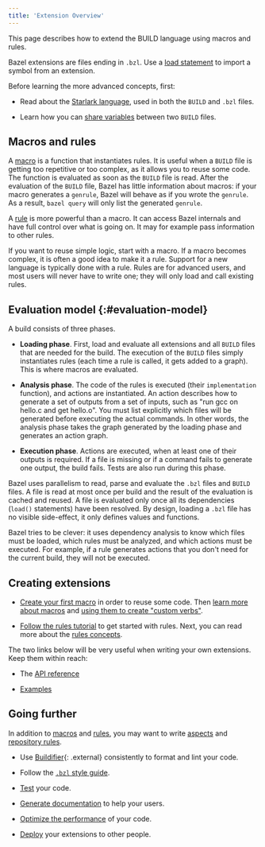 ```yaml
---
title: 'Extension Overview'
---
```


<!-- [TOC] -->

This page describes how to extend the BUILD language using macros
and rules.

Bazel extensions are files ending in `.bzl`. Use a
[load statement](/versions/6.2.0/concepts/build-files#load) to import a symbol from an extension.

Before learning the more advanced concepts, first:

* Read about the [Starlark language](/versions/6.2.0/rules/language), used in both the
  `BUILD` and `.bzl` files.

* Learn how you can [share variables](/versions/6.2.0/rules/tutorial-sharing-variables)
  between two `BUILD` files.

## Macros and rules

A [macro](/versions/6.2.0/rules/macros) is a function that instantiates rules. It is useful when a
`BUILD` file is getting too repetitive or too complex, as it allows you to reuse
some code. The function is evaluated as soon as the `BUILD` file is read. After
the evaluation of the `BUILD` file, Bazel has little information about macros:
if your macro generates a `genrule`, Bazel will behave as if you wrote the
`genrule`. As a result, `bazel query` will only list the generated `genrule`.

A [rule](/versions/6.2.0/rules/rules) is more powerful than a macro. It can access Bazel
internals and have full control over what is going on. It may for example pass
information to other rules.

If you want to reuse simple logic, start with a macro. If a macro becomes
complex, it is often a good idea to make it a rule. Support for a new language
is typically done with a rule. Rules are for advanced users, and most
users will never have to write one; they will only load and call existing
rules.

## Evaluation model {:#evaluation-model}

A build consists of three phases.

* **Loading phase**. First, load and evaluate all extensions and all `BUILD`
  files that are needed for the build. The execution of the `BUILD` files simply
  instantiates rules (each time a rule is called, it gets added to a graph).
  This is where macros are evaluated.

* **Analysis phase**. The code of the rules is executed (their `implementation`
  function), and actions are instantiated. An action describes how to generate
  a set of outputs from a set of inputs, such as "run gcc on hello.c and get
  hello.o". You must list explicitly which files will be generated before
  executing the actual commands. In other words, the analysis phase takes
  the graph generated by the loading phase and generates an action graph.

* **Execution phase**. Actions are executed, when at least one of their outputs is
  required. If a file is missing or if a command fails to generate one output,
  the build fails. Tests are also run during this phase.

Bazel uses parallelism to read, parse and evaluate the `.bzl` files and `BUILD`
files. A file is read at most once per build and the result of the evaluation is
cached and reused. A file is evaluated only once all its dependencies (`load()`
statements) have been resolved. By design, loading a `.bzl` file has no visible
side-effect, it only defines values and functions.

Bazel tries to be clever: it uses dependency analysis to know which files must
be loaded, which rules must be analyzed, and which actions must be executed. For
example, if a rule generates actions that you don't need for the current build,
they will not be executed.

## Creating extensions

* [Create your first macro](/versions/6.2.0/rules/tutorial-creating-a-macro) in order to
  reuse some code. Then [learn more about macros](/versions/6.2.0/rules/macros) and
  [using them to create "custom verbs"](/versions/6.2.0/rules/tutorial-custom-verbs).

* [Follow the rules tutorial](/versions/6.2.0/rules/rules-tutorial) to get started with rules.
  Next, you can read more about the [rules concepts](/versions/6.2.0/rules/rules).

The two links below will be very useful when writing your own extensions. Keep
them within reach:

* The [API reference](/versions/6.2.0/rules/lib/starlark-overview)

* [Examples](https://github.com/bazelbuild/examples/tree/master/rules)

## Going further

In addition to [macros](/versions/6.2.0/rules/macros) and [rules](/versions/6.2.0/rules/rules), you may want to write
[aspects](/versions/6.2.0/rules/aspects) and [repository rules](/versions/6.2.0/rules/repository_rules).

* Use [Buildifier](https://github.com/bazelbuild/buildtools){: .external}
  consistently to format and lint your code.

* Follow the [`.bzl` style guide](/versions/6.2.0/rules/bzl-style).

* [Test](/versions/6.2.0/rules/testing) your code.

* [Generate documentation](https://skydoc.bazel.build/) to help your users.

* [Optimize the performance](/versions/6.2.0/rules/performance) of your code.

* [Deploy](/versions/6.2.0/rules/deploying) your extensions to other people.
